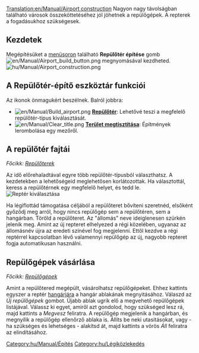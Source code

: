 [[Translation:en/Manual/Airport construction]]
{{hu/Manual/Tartalomjegyzék}}
Nagyon nagy távolságban található városok összeköttetéséhez jól jöhetnek a repülőgépek. A repterek a fogadásukhoz szükségesek.

==Kezdetek==

Megépítésüket a [[hu/Menüsor|menüsoron]] található '''Repülőtér építése''' gomb [[File:en/Manual/Airport build button.png]] megnyomásával kezdheted. 
[[File:hu/Manual/Airport construction.png|frame|none]]

==A Repülőtér-építő eszköztár funkciói==

Az ikonok önmagukért beszélnek. Balról jobbra:

* [[File:en/Manual/Build airport.png]] '''[[hu/Manual/Repülőterek|Repülőtér]]''': Lehetővé teszi a megfelelő repülőtér-típus kiválasztását.
* [[File:en/Manual/Clear title.png]] '''[[hu/Tárjendezés|Terület megtisztítása]]''': Építmények lerombolása egy mezőről.

==A repülőtér fajtái==
''Főcikk: [[hu/Manual/Repülőterek|Repülőterek]]''

Az idő előrehaladtával egyre több repülőtér-típusból választhatsz. A kezdetekben a lehetőségeid meglehetősen korlátozottak. Ha választottál, keress a repülőtérnek egy megfelelő helyet, és tedd le.
[[File:hu/Manual/Airport-selection1.png|none|frame|Reptér kiválasztása]]

Ha légiflottád támogatása céljából a repülőteret bővíteni szeretnéd, elsőként győződj meg arról, hogy nincs repülőgép sem a repülőtéren, sem a hangárban. Töröld a repülőteret. Az "állomás" neve ideiglenesen szürkén jelenik meg. Amint az új repteret elhelyezed a régi közelében, ugyanaz az állomásnév újra az eredeti színével fog megjelenni. Ettől kezdve a régi reptérrel kapcsolatban lévő valamennyi repülőgép az új, nagyobb repteret fogja automatikusan használni.

==Repülőgépek vásárlása==

''Főcikk: [[hu/Repülőgépek|Repülőgépek]]''

Amint a repülőtered megépült, vásárolhatsz repülőgépeket. Ehhez kattints egyszer a reptér [[hu/Manual/Járműtelepek|hangárjára]] a hangár ablakának megnyitásához. Válaszd az ''Új repülőgépek'' gombot. Újabb ablak ugrik elő a megvehető repülőgépek listájával. Válassz ki egyet, amiről azt gondolod, hogy szükséged lesz rá, majd kattints a ''Megvesz'' feliratra. A repülőgép megjelenik a hangárban, és megnyílik a repülőgép ellenőrző ablaka is. Állíts be neki utasításokat, vagy - ha szükséges és lehetséges - alakítsd át, majd kattints a vörös ''Áll'' feliratra az elindításához.

[[Category:hu/Manual/Építés]]
[[Category:hu/Légiközlekedés]]
